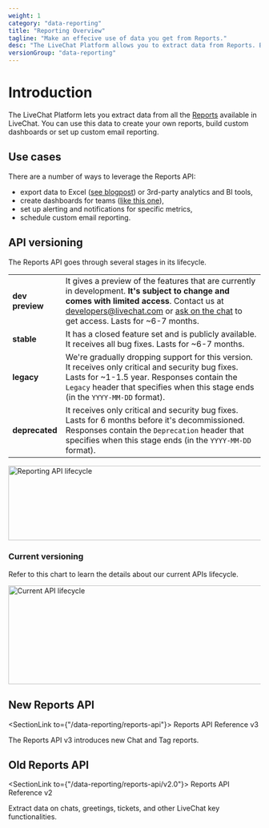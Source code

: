 ```yaml
---
weight: 1
category: "data-reporting"
title: "Reporting Overview"
tagline: "Make an effecive use of data you get from Reports."
desc: "The LiveChat Platform allows you to extract data from Reports. Based on that, you can create custom reports and perform in-depth analyses."
versionGroup: "data-reporting"
---
```



# Introduction

The LiveChat Platform lets you extract data from all the [Reports](https://www.livechat.com/help/reporting-options-available-in-livechat/) available in LiveChat. You can use this data to create your own reports, build custom dashboards or set up custom email reporting.

## Use cases

There are a number of ways to leverage the Reports API:

- export data to Excel ([see blogpost](https://developers.livechat.com/blog/how-to-get-livechat-api-data-with-microsoft-excel-or-power-bi/)) or 3rd-party analytics and BI tools,
- create dashboards for teams ([like this one](https://dashboard.livechatinc.com/)),
- set up alerting and notifications for specific metrics,
- schedule custom email reporting.

## API versioning

The Reports API goes through several stages in its lifecycle.

|                 |                                                                                                                                                                                                                                                                                  |
| --------------- | -------------------------------------------------------------------------------------------------------------------------------------------------------------------------------------------------------------------------------------------------------------------------------- |
| **dev preview** | It gives a preview of the features that are currently in development. **It's subject to change and comes with limited access**. Contact us at developers@livechat.com or <a href="#open-chat" onClick={openChatWindow}>ask on the chat</a> to get access. Lasts for ~6-7 months. |
| **stable**      | It has a closed feature set and is publicly available. It receives all bug fixes. Lasts for ~6-7 months.                                                                                                                                                                         |
| **legacy**      | We're gradually dropping support for this version. It receives only critical and security bug fixes. Lasts for ~1-1.5 year. Responses contain the `Legacy` header that specifies when this stage ends (in the `YYYY-MM-DD` format).                                              |
| **deprecated**  | It receives only critical and security bug fixes. Lasts for 6 months before it's decommissioned. Responses contain the `Deprecation` header that specifies when this stage ends (in the `YYYY-MM-DD` format).                                                                    |

<img
  alt="Reporting API lifecycle"
  src="/images/messaging/livechat-api-versioning.png"
  width="800px"
  height="149px"
/>

### Current versioning

Refer to this chart to learn the details about our current APIs lifecycle.

<img
  alt="Current API lifecycle"
  src="/images/messaging/livechat-api-lifecycle-current.png"
  width="640px"
  height="197px"
/>

## New Reports API

<SectionLink to={"/data-reporting/reports-api"}>
  Reports API Reference v3
</SectionLink>

The Reports API v3 introduces new Chat and Tag reports.

## Old Reports API

<SectionLink to={"/data-reporting/reports-api/v2.0"}>
  Reports API Reference v2
</SectionLink>

Extract data on chats, greetings, tickets, and other LiveChat key functionalities.

